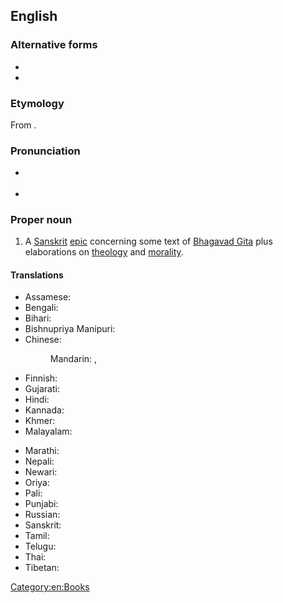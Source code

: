 ==English==

===Alternative forms===
* {{alter|en|Maha-Bharata|Maha-bharata|Maha Bharata|Maha bharata||without macrons}}
* {{alter|en|Mahābhārata|Mahā-Bhārata|Mahā-bhārata|Mahā bhārata||with macrons}}

===Etymology===
From {{etyl|sa|en}} {{m|sa|महाभारत|tr=Mahābhārata}}.

===Pronunciation===
* {{a|US}} {{IPA|/mə.hɑˈbɑ.ɹə.tə/|lang=en}}
* {{a|InE}} {{IPA|/mə.ɦɑːˈbʱɑː.ɾə.t̪ə/|lang=en}}

===Proper noun===
{{wikipedia}}
{{en-proper noun}}

# {{lb|en|Hinduism}} A [[Sanskrit]] [[epic]] concerning some text of [[Bhagavad Gita]] plus elaborations on [[theology]] and [[morality]].

====Translations====
{{trans-top|A Sanskrit epic}}
* Assamese: {{t|as|মহাভাৰত|tr=mahābhārat}}
* Bengali: {{t+|bn|মহাভারত}}
* Bihari: {{t|bh|महाभारत|tr=mahābhārat}}
* Bishnupriya Manipuri: {{t|bpy|মহাভারত}}
* Chinese:
*: Mandarin: {{t+|cmn|摩訶婆羅多}}, {{t+|cmn|摩诃婆罗多|tr=Móhēpóluóduō}}
* Finnish: {{t|fi|Mahabharata}}
* Gujarati: {{t|gu|મહાભારત|sc=Gujr}}
* Hindi: {{t+|hi|महाभारत|m|sc=Deva}}
* Kannada: {{t+|kn|ಮಹಾಭಾರತ}}
* Khmer: {{t|km|មហាភារតយុទ្ធ|tr=mea’haa pʰierea’ta’yut}}
* Malayalam: {{t+|ml|മഹാഭാരതം}}
{{trans-mid}}
* Marathi: {{t|mr|महाभारत|n|tr=mahābhārata|sc=Deva}}
* Nepali: {{t|ne|महाभारत}}
* Newari: {{t|new|महाभारत}}
* Oriya: {{t+|or|ମହାଭାରତ|tr=mahābhārat}}
* Pali: {{t|pi|महाभारत|tr=mahābhārata}}
* Punjabi: {{t|pa|ਮਹਾਂਭਾਰਤ}}
* Russian: {{t|ru|Махабха́рата|f}}
* Sanskrit: {{t+|sa|महाभारतम्}}
* Tamil: {{t+|ta|மகாபாரதம்}}
* Telugu: {{t+|te|మహాభారతము|sc=Telu}}
* Thai: {{t+|th|มหาภารตะ|tr=máhăapaarádtà}}
* Tibetan: {{t|bo|༼མ་ཧ་བ་ར་ཏ|alt=མ་ཧ་བ་ར་ཏ}}
{{trans-bottom}}

[[Category:en:Books]]